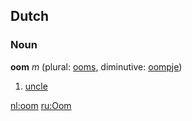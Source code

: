 ==Dutch==
===Noun===
'''oom''' ''m'' (plural: [[ooms]], diminutive: [[oompje]])

# [[uncle]]

[[nl:oom]]
[[ru:Oom]]